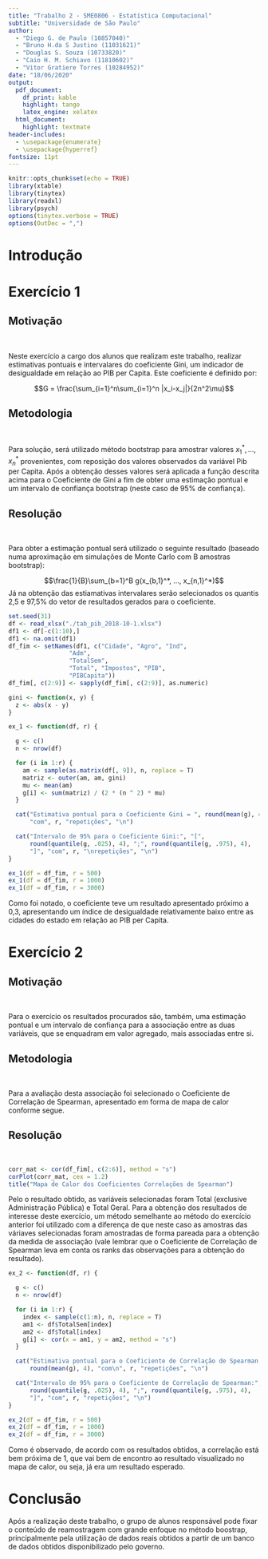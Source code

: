---
title: "Trabalho 2 - SME0806 - Estatística Computacional"
subtitle: "Universidade de São Paulo"
author:
  - "Diego G. de Paulo (10857040)"
  - "Bruno H.da S Justino (11031621)"
  - "Douglas S. Souza (10733820)"
  - "Caio H. M. Schiavo (11810602)"
  - "Vitor Gratiere Torres (10284952)"
date: "18/06/2020"
output:
  pdf_document:
    df_print: kable
    highlight: tango
    latex_engine: xelatex
  html_document:
    highlight: textmate
header-includes:
  - \usepackage{enumerate}
  - \usepackage{hyperref}
fontsize: 11pt
---

\newpage
\tableofcontents
\newpage

```{r setup, include=FALSE}
knitr::opts_chunk$set(echo = TRUE)
library(xtable)
library(tinytex)
library(readxl)
library(psych)
options(tinytex.verbose = TRUE)
options(OutDec = ",")
```

# Introdução

# Exercício 1

## Motivação

&nbsp;

Neste exercício a cargo dos alunos que realizam este trabalho, realizar estimativas pontuais e intervalares do coeficiente Gini, um indicador de desigualdade em relação ao PIB per Capita. Este coeficiente é definido por:

$$G = \frac{\sum_{i=1}^n\sum_{i=1}^n |x_i-x_j|}{2n^2\mu}$$

## Metodologia

&nbsp;

Para solução, será utilizado método bootstrap para amostrar valores $x_1^*, ..., x_n^*$ provenientes, com reposição dos valores observados da variável Pib per Capita. Após a obtenção desses valores será aplicada a função descrita acima para o Coeficiente de Gini a fim de obter uma estimação pontual e um intervalo de confiança bootstrap (neste caso de 95% de confiança).

## Resolução

&nbsp;

Para obter a estimação pontual será utilizado o seguinte resultado (baseado numa aproximação em simulações de Monte Carlo com B amostras bootstrap):

$$\frac{1}{B}\sum_{b=1}^B g(x_{b,1}^*, ..., x_{n,1}^*)$$
Já na obtenção das estiamativas intervalares serão selecionados os quantis 2,5 e 97,5% do vetor de resultados gerados para o coeficiente.

\newpage

```{r, echo = T, include=FALSE}
set.seed(31)
df <- read_xlsx("./tab_pib_2018-10-1.xlsx")
df1 <- df[-c(1:10),]
df1 <- na.omit(df1)
df_fim <- setNames(df1, c("Cidade", "Agro", "Ind",
                 "Adm",
                 "TotalSem",
                 "Total", "Impostos", "PIB",
                 "PIBCapita"))
df_fim[, c(2:9)] <- sapply(df_fim[, c(2:9)], as.numeric)
```

```{r, echo = T}
gini <- function(x, y) {
  z <- abs(x - y)
}

ex_1 <- function(df, r) {

  g <- c()
  n <- nrow(df)

  for (i in 1:r) {
    am <- sample(as.matrix(df[, 9]), n, replace = T)
    matriz <- outer(am, am, gini)
    mu <- mean(am)
    g[i] <- sum(matriz) / (2 * (n ^ 2) * mu)
  }

  cat("Estimativa pontual para o Coeficiente Gini = ", round(mean(g), 4),
      "com", r, "repetições", "\n")

  cat("Intervalo de 95% para o Coeficiente Gini:", "[",
      round(quantile(g, .025), 4), ";", round(quantile(g, .975), 4),
      "]", "com", r, "\nrepetições", "\n")
}

ex_1(df = df_fim, r = 500)
ex_1(df = df_fim, r = 1000)
ex_1(df = df_fim, r = 3000)
```

Como foi notado, o coeficiente teve um resultado apresentado próximo a 0,3, apresentando um índice de desigualdade relativamente baixo entre as cidades do estado em relação ao PIB per Capita.

\newpage

# Exercício 2

## Motivação

&nbsp;

Para o exercício os resultados procurados são, também, uma estimação pontual e um intervalo de confiança para a associação entre as duas variáveis, que se enquadram em valor agregado, mais associadas entre si.

## Metodologia

&nbsp;

Para a avaliação desta associação foi selecionado o Coeficiente de Correlação de Spearman, apresentado em forma de mapa de calor conforme segue.

## Resolução

&nbsp;

```{r, echo=TRUE}
corr_mat <- cor(df_fim[, c(2:6)], method = "s")
corPlot(corr_mat, cex = 1.2)
title("Mapa de Calor dos Coeficientes Correlações de Spearman")
```

Pelo o resultado obtido, as variáveis selecionadas foram Total (exclusive Administração Pública) e Total Geral. Para a obtenção dos resultados de interesse deste exercício, um método semelhante ao método do exercício anterior foi utilizado com a diferença de que neste caso as amostras das váriaves selecionadas foram amostradas de forma pareada para a obtenção da medida de associação (vale lembrar que o Coeficiente de Correlação de Spearman leva em conta os ranks das observações para a obtenção do resultado).

```{r, echo=TRUE}
ex_2 <- function(df, r) {

  g <- c()
  n <- nrow(df)

  for (i in 1:r) {
    index <- sample(c(1:n), n, replace = T)
    am1 <- df$TotalSem[index]
    am2 <- df$Total[index]
    g[i] <- cor(x = am1, y = am2, method = "s")
  }

  cat("Estimativa pontual para o Coeficiente de Correlação de Spearman = ",
      round(mean(g), 4), "com\n", r, "repetições", "\n")

  cat("Intervalo de 95% para o Coeficiente de Correlação de Spearman:", "\n[",
      round(quantile(g, .025), 4), ";", round(quantile(g, .975), 4),
      "]", "com", r, "repetições", "\n")
}

ex_2(df = df_fim, r = 500)
ex_2(df = df_fim, r = 1000)
ex_2(df = df_fim, r = 3000)

```

Como é observado, de acordo com os resultados obtidos, a correlação está bem próxima de 1, que vai bem de encontro ao resultado visualizado no mapa de calor, ou seja, já era um resultado esperado.

# Conclusão

Após a realização deste trabalho, o grupo de alunos responsável pode fixar o conteúdo de reamostragem com grande enfoque no método boostrap, principalmente pela utilização de dados reais obtidos a partir de um banco de dados obtidos disponibilizado pelo governo.
